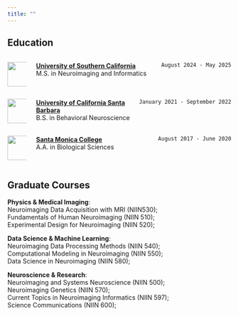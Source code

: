 ```yaml
---
title: ""
---
```


## Education

::: columns
::: {.column width="9%"}
![](/images/usc-logo.png){.absolute width="55"}
:::

::: {.column width="91%"}
[`August 2024 - May 2025`]{style="float: right;"} [**University of Southern California**](https://keck.usc.edu/) <br/> M.S. in Neuroimaging and Informatics
:::
:::

::: columns
::: {.column width="9%"}
![](/images/UCSB_seal.png){.absolute width="55"}
:::

::: {.column width="91%"}
[`January 2021 - September 2022`]{style="float: right;"} [**University of California Santa Barbara**](https://www.ucsb.edu/) <br/> B.S. in Behavioral Neuroscience
:::
:::

::: columns
::: {.column width="9%"}
![](/images/SMC_seal.png){.absolute width="55"}
:::

::: {.column width="91%"}
[`August 2017 - June 2020`]{style="float: right;"}[**Santa Monica College**](https://www.smc.edu/) <br/> A.A. in Biological Sciences
:::
:::

## Graduate Courses

**Physics & Medical Imaging**: <br/> Neuroimaging Data Acquisition with MRI (NIIN530); <br/> Fundamentals of Human Neuroimaging (NIIN 510); <br/> Experimental Design for Neuroimaging (NIIN 520); <br/>

**Data Science & Machine Learning**: <br/> Neuroimaging Data Processing Methods (NIIN 540); <br/> Computational Modeling in Neuroimaging (NIIN 550); <br/> Data Science in Neuroimaging (NIIN 580);

**Neuroscience & Research**: <br/> Neuroimaging and Systems Neuroscience (NIIN 500); <br/> Neuroimaging Genetics (NIIN 570); <br/> Current Topics in Neuroimaging Informatics (NIIN 597); <br/> Science Communications (NIIN 600);
